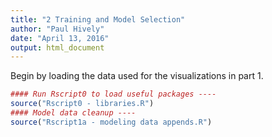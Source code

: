 ```yaml
---
title: "2 Training and Model Selection"
author: "Paul Hively"
date: "April 13, 2016"
output: html_document
---
```


Begin by loading the data used for the visualizations in part 1.

```r
#### Run Rscript0 to load useful packages ----
source("Rscript0 - libraries.R")
#### Model data cleanup ----
source("Rscript1a - modeling data appends.R")
```
